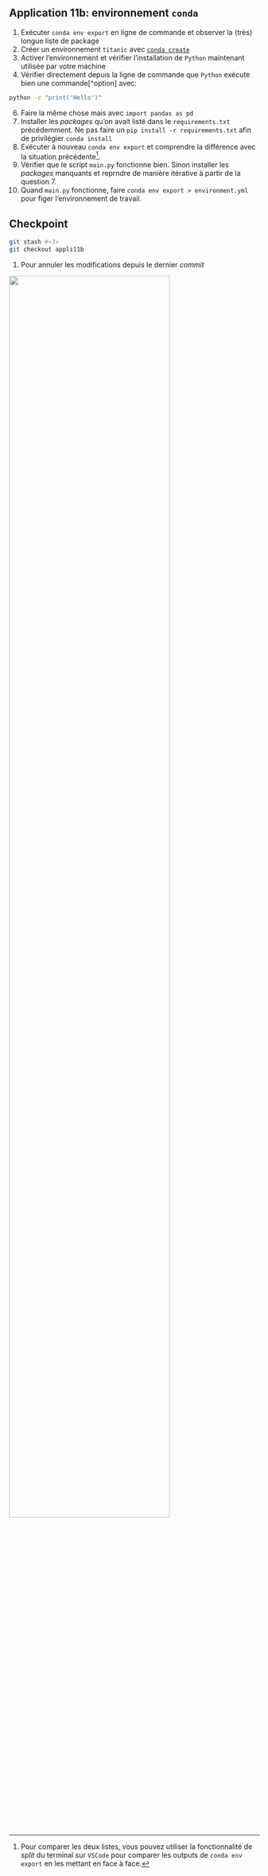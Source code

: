 :::: {.application}

## Application 11b: environnement `conda`

1. Exécuter `conda env export` en ligne de commande et observer la (très) longue
liste de package
2. Créer un environnement `titanic`
avec [`conda create`](https://conda.io/projects/conda/en/latest/user-guide/tasks/manage-environments.html#creating-an-environment-with-commands)
4. Activer l'environnement et vérifier l'installation de `Python` maintenant utilisée par votre machine
<!---conda activate titanic && which python---->
5. Vérifier directement depuis la ligne de commande que `Python` exécute bien une commande[^option] avec:

```.bash
python -c "print('Hello')"
```

6. Faire la même chose mais avec `import pandas as pd`
7. Installer les _packages_ qu'on avait listé dans le `requirements.txt` précédemment. Ne pas faire un `pip install -r requirements.txt` afin de privilégier `conda install`
8. Exécuter à nouveau `conda env export` et comprendre la différence avec la situation précédente[^splitscreen].
9. Vérifier que le script `main.py` fonctionne bien. Sinon installer les _packages_ manquants
et reprndre de manière itérative
à partir de la question 7.
10. Quand `main.py` fonctionne, faire `conda env export > environment.yml` pour figer l'environnement de travail.

::::

[^splitscreen]: Pour comparer les deux listes, vous pouvez utiliser la fonctionnalité de _split_
du terminal sur `VSCode` pour comparer les outputs de `conda env export` en les mettant
en face à face.

:::: {.callout-caution collapse="true"}
## Checkpoint

```.bash
git stash #<1>
git checkout appli11b
```
1. Pour annuler les modifications depuis le dernier _commit_


![](/checkpoint.jpg){width=80% fig-align="center"}

::::
